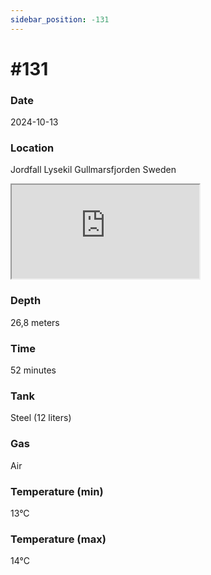 ```yaml
---
sidebar_position: -131
---
```


# #131

### Date
2024-10-13

### Location
Jordfall Lysekil Gullmarsfjorden Sweden
<iframe src='https://www.openstreetmap.org/export/embed.html?bbox=11.5651,58.3274,11.5751,58.3314&marker=58.3294,11.5701'></iframe>

### Depth
26,8 meters

### Time
52 minutes

### Tank
Steel (12 liters)

### Gas
Air

### Temperature (min)
13°C

### Temperature (max)
14°C